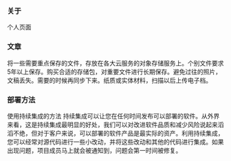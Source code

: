 ### 关于

个人页面




### 文章

将一些需要重点保存的文件，存放在各大云服务的对象存储服务上。个别文件要求5年以上保存。购买合适的存储包，对重要文件进行长期保存。避免过往的照片，文稿丢失。需要的时候再同步下来。纸质或实体材料，扫描以后上传电子档。

### 部署方法

使用持续集成的方法
持续集成可以让您在任何时间发布可以部署的软件。从外界来看，这是持续集成最明显的好处，我们可以对改进软件品质和减少风险说起来滔滔不绝，但对于客户来说，可以部署的软件产品是最实际的资产。利用持续集成，您可以经常对源代码进行一些小改动，并将这些改动和其他的代码进行集成。如果出现问题，项目成员马上就会被通知到，问题会第一时间被修复。
